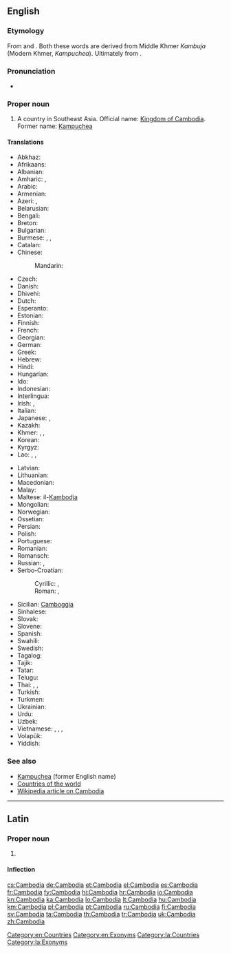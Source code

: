 ==English==
{{wikipedia}}

===Etymology===
From {{etyl|fr|}} {{term|Cambodge|lang=fr}} and {{etyl|pt|}} {{term|Camboja|lang=pt}}. Both these words are derived from Middle Khmer ''Kambuja'' (Modern Khmer, ''Kampuchea''). Ultimately from {{etyl|sa|}} {{term|काम्बोज|tr=kāmbōja|lang=sa||a tribe mentioned in Hindu scripture}}.

===Pronunciation===
* {{audio|En-us-Cambodia.ogg|Audio (US)}}

===Proper noun===
{{en-proper noun}}

# A country in Southeast Asia. Official name: [[Kingdom of Cambodia]]. Former name: [[Kampuchea]]

====Translations====
{{trans-top|country in Southeast Asia}}
* Abkhaz: {{t-|ab|Камбоџа|tr=Kambodža|sc=Cyrl}}
* Afrikaans: {{t-|af|Kambodja}}
* Albanian: {{t-|sq|Kamboxhia|f}}
* Amharic: {{t-|am|ካምቦዲያ|tr=kambodiya|sc=Ethi}}, {{t-|am|ካምቦድያ|tr=kambodya|sc=Ethi}}
* Arabic: {{t-|ar|كامبوديا|f|tr=kambuudiya, kambodiya}}
* Armenian: {{t-|hy|Կամբոջա|tr=Kamboǰa}}
* Azeri: {{t-|az|Kamboca}}, {{t-|az|Kamboçiya}}
* Belarusian: {{t-|be|Камбоджа|f|tr=Kambódža|sc=Cyrl}}
* Bengali: {{t-|bn|কম্বোডিয়া|tr=kamboḍiẏā}}
* Breton: {{t-|br|Kambodja}}
* Bulgarian: {{t+|bg|Камбоджа|f|tr=Kambódža|sc=Cyrl}}
* Burmese: {{t-|my|ကမ္ဘောဒီးယားနိုင်ငံ|sc=Mymr|xs=Burmese}}, {{t-|my|ကမ္ဘောဒီးယား|sc=Mymr}}, {{t-|my|ကမ္ဗောဒီးယား|tr=kãbɔ̀dìyà|sc=Mymr}}
* Catalan: {{t+|ca|Cambodja|f}}
* Chinese:
*: Mandarin: {{t-|cmn|柬埔寨|tr=Jiǎnpǔzhài|sc=Hani}}
* Czech: {{t+|cs|Kambodža|f}}
* Danish: {{t-|da|Cambodja}}
* Dhivehi: {{t-|dv|ކެމްބޯޑިއާ|tr=kembōḋiā|sc=Thaa}}
* Dutch: {{t+|nl|Cambodja}}
* Esperanto: {{t-|eo|Kamboĝo|xs=Esperanto}}
* Estonian: {{t-|et|Kambodža}}
* Finnish: {{t+|fi|Kambodža}}
* French: {{t+|fr|Cambodge|m}}
* Georgian: {{t-|ka|კამბოჯა|tr=kamboja|sc=Geor|xs=Georgian}}
* German: {{t+|de|Kambodscha|n}}
* Greek: {{t+|el|Καμπότζη|f|tr=Kambótzi}}
* Hebrew: {{t-|he|קמבודיה|f|tr=qambodia}}
* Hindi: {{t+|hi|कम्बोडिया|m|tr=kamboḍiyā|xs=Hindi}}
* Hungarian: {{t+|hu|Kambodzsa}}
* Ido: {{t+|io|Kambodja}}
* Indonesian: {{t-|id|Kamboja|xs=Indonesian}}
* Interlingua: {{t-|ia|Cambodia}}
* Irish: {{t-|ga|Cambóid|f|alt=An Chambóid}}, {{t-|ga|Ríocht na Cambóide|f}}
* Italian: {{t-|it|Cambogia|f}}
* Japanese: {{t-|ja|カンボディア|tr=Kambodia}}, {{t+|ja|カンボジア|tr=Kambojia}}
* Kazakh: {{t|kk|Камбоджа|tr=Kambodja|sc=Cyrl}}
* Khmer: {{t-|km|ប្រទេសកម្ពុជា|tr=bprədtēh gəmbpŭjīə|sc=Khmr|xs=Khmer}},  {{t-|km|ស្រុកខ្មែរ|tr=srok kmae|sc=Khmr|xs=Khmer}},  {{t+|km|កម្ពុជា|tr=gəmbpŭjīə|sc=Khmr|xs=Khmer}}
* Korean: {{t+|ko|캄보디아|tr=Kambodia|sc=Hang}}
* Kyrgyz: {{t-|ky|Камбоджа|tr=Kambodja|sc=Cyrl}}
* Lao: {{t-|lo|ກຳພູຊາ|tr=kam-phuu-saa|sc=Laoo|xs=Lao}}, {{t+|lo|ກຳປູເຈຍ|tr=kāṁpūčiẏa|sc=Laoo}}, {{t-|lo|ປະເທດກຳປູເຈຍ|tr=patheet kāṁpūčiẏa|sc=Laoo}}
{{trans-mid}}
* Latvian: {{t+|lv|Kambodža|f}}
* Lithuanian: {{t+|lt|Kambodža|f}}
* Macedonian: {{t+|mk|Камбоџа|f|tr=Kambódža}}
* Malay: {{t-|ms|Kemboja|xs=Malay}}
* Maltese: il-[[Kambodja]]
* Mongolian: {{t-|mn|Камбож|tr=Kambož|sc=Cyrl}}
* Norwegian: {{t+|no|Kambodsja}}
* Ossetian: {{tø|os|Камбоджӕ|tr=Kambodžä|sc=Cyrl}}
* Persian: {{t+|fa|کامبوج|tr=Kâmbuj|xs=Persian}}
* Polish: {{t+|pl|Kambodża|f}}
* Portuguese: {{t+|pt|Camboja|f}}
* Romanian: {{t-|ro|Cambodgia|f}}
* Romansch: {{t-|rm|Cambodscha|f}}
* Russian: {{t+|ru|Камбоджа|tr=Kambódža}},  {{qualifier|former name}} {{t-|ru|Кампучия|f|tr=Kampúčija, Kampučíja}}
* Serbo-Croatian:
*: Cyrillic: {{t-|sh|Камбоџа|f}}, {{qualifier|old name}} {{t-|sh|Кампучија|f}}
*: Roman: {{t-|sh|Kambodža|f}}, {{qualifier|old name}} {{t-|sh|Kampučija|f}}
* Sicilian: [[Camboggia]] {{f}}
* Sinhalese: {{t-|si|කාම්‍බෝජය|tr=kāmbōjaya|sc=Sinh}}
* Slovak: {{t-|sk|Kambodža|f}}
* Slovene: {{t+|sl|Kambodža|f}}
* Spanish: {{t+|es|Camboya|f}}
* Swahili: {{t-|sw|Kamboja}}
* Swedish: {{t+|sv|Kambodja}}
* Tagalog: {{t-|tl|Kambodya}}
* Tajik: {{t-|tg|Камбоҷа|tr=Kamboja|sc=Cyrl}}
* Tatar: {{t-|tt|Камбоҗа|tr=Kamboca|sc=Cyrl}}
* Telugu: {{t+|te|కంబోడియా}}
* Thai: {{qualifier|official}} {{t+|th|กัมพูชา|tr=gampoochaa}}, {{t+|th|ประเทศกัมพูชา|tr=prathet gampoochaa|sc=Thai}}, {{qualifier|dialect}} {{t+|th|เขมร|tr=khamen}}
* Turkish: {{t+|tr|Kamboçya}}
* Turkmen: {{t-|tk|Kamboja}}
* Ukrainian: {{t+|uk|Камбоджа|f|tr=Kambódža|sc=Cyrl}}
* Urdu: {{t-|ur|کمبوڈیا|m|tr=kamboḍiyā|sc=ur-Arab}}
* Uzbek: {{t-|uz|Kambodja}}
* Vietnamese: {{t-|vi|Campuchia|xs=Vietnamese}}, {{t-|vi|nước Campuchia|xs=Vietnamese}}, {{t-|vi|Căm Bốt}}, {{t+|vi|Cao Miên}}
* Volapük: {{t+|vo|Kambocän|xs=Volapük}}
* Yiddish: {{t-|yi|קאַמבאָדזשע|tr=kambodže|sc=Hebr}}
{{trans-bottom}}

===See also===
* [[Kampuchea]] (former English name)
* [[Appendix:Countries of the world|Countries of the world]]
* [[w:Cambodia|Wikipedia article on Cambodia]]

[[Category:en:Countries]]
[[Category:en:Exonyms]]

----

==Latin==
{{wikipedia|lang=la}}

===Proper noun===
{{la-proper noun|Cambodia|Cambodiae|Cambodiae|f|first}}

# {{l|en|Cambodia}}

====Inflection====
{{la-decl-1st-loc|Cambodi|Cambodi}}

[[Category:la:Countries]]
[[Category:la:Exonyms]]

[[cs:Cambodia]]
[[de:Cambodia]]
[[et:Cambodia]]
[[el:Cambodia]]
[[es:Cambodia]]
[[fr:Cambodia]]
[[fy:Cambodia]]
[[hi:Cambodia]]
[[hr:Cambodia]]
[[io:Cambodia]]
[[kn:Cambodia]]
[[ka:Cambodia]]
[[lo:Cambodia]]
[[lt:Cambodia]]
[[hu:Cambodia]]
[[km:Cambodia]]
[[pl:Cambodia]]
[[pt:Cambodia]]
[[ru:Cambodia]]
[[fi:Cambodia]]
[[sv:Cambodia]]
[[ta:Cambodia]]
[[th:Cambodia]]
[[tr:Cambodia]]
[[uk:Cambodia]]
[[zh:Cambodia]]